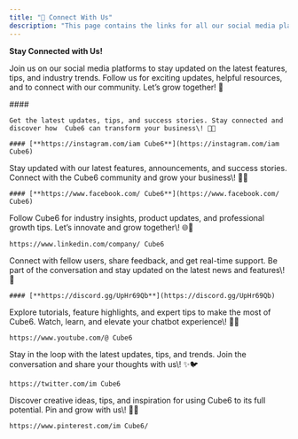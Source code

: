 ```yaml
---
title: "🤝 Connect With Us"
description: "This page contains the links for all our social media platforms."
---
```


**Stay Connected with Us\!**

Join us on our social media platforms to stay updated on the latest features, tips, and industry trends. Follow us for exciting updates, helpful resources, and to connect with our community. Let’s grow together\! 🌟

<CardGroup cols={3}>
  <Card title="Follow  Cube6 on Instagram!">
    #### 

    Get the latest updates, tips, and success stories. Stay connected and discover how  Cube6 can transform your business\! 🚀📱

    #### [**https://instagram.com/iam Cube6**](https://instagram.com/iam Cube6)
  </Card>
  <Card title="Join Us on Facebook!">
    Stay updated with our latest features, announcements, and success stories. Connect with the  Cube6 community and grow your business\! 🌟📘

    #### [**https://www.facebook.com/ Cube6**](https://www.facebook.com/ Cube6)
  </Card>
  <Card title="Connect with Us on LinkedIn!">
    Follow  Cube6 for industry insights, product updates, and professional growth tips. Let’s innovate and grow together\! 🌐🤝

    https://www.linkedin.com/company/ Cube6
  </Card>
  <Card title="Join Our Discord Community!">
    Connect with fellow users, share feedback, and get real-time support. Be part of the conversation and stay updated on the latest news and features\! 🎉

    #### [**https://discord.gg/UpHr69Qb**](https://discord.gg/UpHr69Qb)
  </Card>
  <Card title="Subscribe to Our YouTube Channel!">
    Explore tutorials, feature highlights, and expert tips to make the most of  Cube6. Watch, learn, and elevate your chatbot experience\! 🎥🔔

    https://www.youtube.com/@ Cube6
  </Card>
  <Card title="Follow Us on X (formerly Twitter)!">
    Stay in the loop with the latest updates, tips, and trends. Join the conversation and share your thoughts with us\! ✨🐦

    https://twitter.com/im Cube6
  </Card>
  <Card title="Follow Us on Pinterest!">
    Discover creative ideas, tips, and inspiration for using  Cube6 to its full potential. Pin and grow with us\! 📌✨

    https://www.pinterest.com/im Cube6/
  </Card>
</CardGroup>